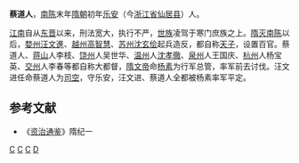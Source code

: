 '''蔡道人'''，[[南陈|南陈]]末年[[隋朝|隋朝]]初年[[乐安|乐安]]（今[[浙江省|浙江省]][[仙居县|仙居县]]）人。

[[江南|江南]]自从[[东晋|东晋]]以来，刑法宽大，执行不严，[[世族|世族]]凌驾于寒门庶族之上。[[隋灭南陈|隋灭南陈]]以后，[[婺州|婺州]][[汪文進|汪文進]]、[[越州|越州]][[高智慧|高智慧]]、[[苏州|苏州]][[沈玄侩|沈玄侩]]起兵造反，都自称[[天子|天子]]，设置百官。蔡道人、[[蒋山|蒋山]]人李枝、[[饶州|饶州]]人吴世华、[[温州|温州]]人[[沈孝徹|沈孝徹]]、[[泉州|泉州]]人王国庆、[[杭州|杭州]]人杨宝英、[[交州|交州]]人李春等都自称大都督，[[隋文帝|隋文帝]]命[[杨素|杨素]]为行军总管，率军前去讨伐。汪文进任命蔡道人为[[司空|司空]]，守乐安，汪文进、蔡道人全都被杨素率军平定。

==参考文献==
*《[[资治通鉴|资治通鉴]]》隋纪一

[[Category:仙居人|C]]
[[Category:南陈政治人物|C]]
[[Category:隋朝民变领袖|C]]
[[Category:蔡姓|D]]